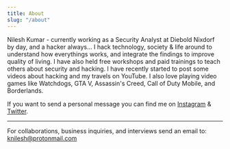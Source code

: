 ```yaml
---
title: About
slug: "/about"
---
```


Nilesh Kumar - currently working as a Security Analyst at Diebold Nixdorf by day, and a hacker always... I hack technology, society & life around to understand how everythings works, and integrate the findings to improve quality of living. I have also held free workshops and paid trainings to teach others about security and hacking. I have recently started to post some videos about hacking and my travels on YouTube. I also love playing video games like Watchdogs, GTA V, Assassin's Creed, Call of Duty Mobile, and Borderlands.

If you want to send a personal message you can find me on [Instagram](https://www.instagram.com/_knilesh/) & [Twitter](https://twitter.com/knilesh_).

---

For collaborations, business inquiries, and interviews send an email to: [knilesh@protonmail.com](mailto:knilesh@protonmail.com)
